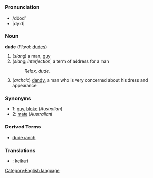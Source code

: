 =={{en}}==
[[Category:English language]]
===Pronunciation===
*/do͞od/
*[dyːd]
===Noun===
'''dude''' (''Plural:'' [[dudes]])
#(''slang'') a man, [[guy]]
#(''slang; interjection'') a term of address for a man
#:''Relax, dude.''
#(''archaic'') [[dandy]], a man who is very concerned about his dress and appearance

===Synonyms===
*1: [[guy]], [[bloke]] (''Australian'')
*2: [[mate]] (''Australian'')
===Derived Terms===
*[[dude ranch]] 
===Translations===
*{{fi}}: [[keikari]]